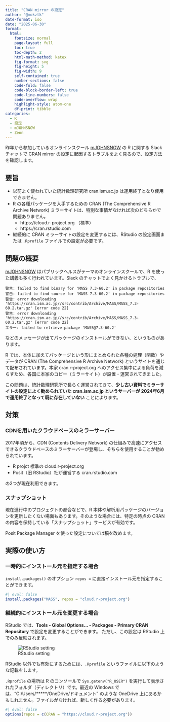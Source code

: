 ```yaml
---
title: "CRAN mirror の設定"
author: "@mokztk"
date-format: iso
date: "2025-06-30"
format:
  html: 
    fontsize: normal
    page-layout: full
    toc: true
    toc-depth: 2
    html-math-method: katex
    fig-format: svg
    fig-height: 5
    fig-width: 9
    self-contained: true
    number-sections: false
    code-fold: false
    code-block-border-left: true
    code-line-numbers: false
    code-overflow: wrap
    highlight-style: atom-one
    df-print: tibble
categories:
  - R
  - 設定
  - mJOHNSNOW
  - Zenn
---
```


昨年から参加しているオンラインスクール [mJOHNSNOW](https://mmedici.co.jp/mjohnsnow) の R に関する Slack チャットで CRAN mirror の設定に起因するトラブルをよく見るので、設定方法を確認します。

## 要旨

- 以前よく使われていた統計数理研究所 cran.ism.ac.jp は運用終了となり使用できません。
- R の各種パッケージを入手するための CRAN (The Comprehensive R Archive Network) ミラーサイトは、特別な事情がなければ次のどちらかで問題ありません。
    - https://cloud.r-project.org （標準）
    - https://cran.rstudio.com
- 継続的に CRAN ミラーサイトの設定を変更するには、RStudio の設定画面または `.Rprofile` ファイルでの設定が必要です。

## 問題の概要

[mJOHNSNOW](https://mmedici.co.jp/mjohnsnow) はパブリックヘルスがテーマのオンラインスクールで、R を使った講義も多く行われています。Slack のチャットでよく見かけるトラブルで、

```
警告: failed to find binary for 'MASS 7.3-60.2' in package repositories
警告: failed to find source for 'MASS 7.3-60.2' in package repositories
警告: error downloading 'https://cran.ism.ac.jp//src/contrib/Archive/MASS/MASS_7.3-60.2.tar.gz' [error code 22]
警告: error downloading 'https://cran.ism.ac.jp//src/contrib/Archive/MASS/MASS_7.3-60.2.tar.gz' [error code 22]
エラー: failed to retrieve package 'MASS@7.3-60.2'
```

などのメッセージが出てパッケージのインストールができない、というものがあります。

R では、本体に加えてパッケージという形にまとめられた各種の処理（関数）やデータが CRAN (The Comprehensive R Archive Network) というサイトを通じて配布されています。本家 cran.r-project.org へのアクセス集中による負荷を減らすため、各国に本家のコピー（ミラーサイト）が設置・運営されてきました。

この問題は、統計数理研究所で長らく運営されてきて、**少し古い資料でミラーサイトの設定によく勧められていた cran.ism.ac.jp というサーバーが 2024年6月で運用終了となって既に存在していない** ことによります。

## 対策

### CDNを用いたクラウドベースのミラーサーバー

2017年頃から、CDN (Contents Delivery Network) の仕組みで高速にアクセスできるクラウドベースのミラーサーバーが登場し、そちらを使用することが勧められています。

- R projct 標準の cloud.r-project.org
- Posit（旧 RStudio）社が運営する cran.rstudio.com

の2つが現在利用できます。

### スナップショット

現在進行中のプロジェクトの都合などで、R 本体や解析用パッケージのバージョンを更新したくない場面もあります。そのような場合には、特定の時点の CRAN の内容を保持している「スナップショット」サービスが有効です。

Posit Package Manager を使った設定については稿を改めます。

## 実際の使い方

### 一時的にインストール元を指定する場合

`install.packages()` のオプション `repos =` に直接インストール元を指定することができます。

```r
#| eval: false
install.packages("MASS", repos = "cloud.r-project.org")
```

### 継続的にインストール元を変更する場合

RStudio では、**Tools - Global Options... - Packages - Primary CRAN Repository** で設定を変更することができます。
ただし、この設定は RStudio 上でのみ反映されます。

![RStudio setting](../images/setting_cran_mirror-1.png)

RStudio 以外でも有効にするためには、`.Rprofile` というファイルに以下のような記載をします。

`.Rprofile` の場所は R のコンソールで `Sys.getenv("R_USER")` を実行して表示されたフォルダ（ディレクトリ）です。最近の Windows では、"C:/Users/*****/OneDrive/ドキュメント" のような OneDrive 上にあるかもしれません。ファイルがなければ、新しく作る必要があります。

```r
#| eval: false
options(repos = c(CRAN = "https://cloud.r-project.org"))
```

